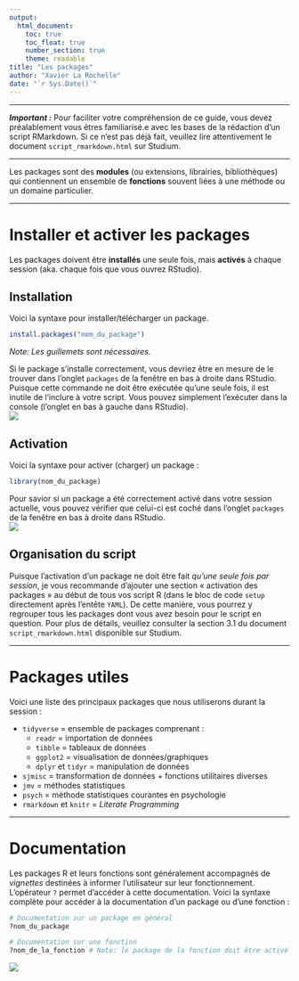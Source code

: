 ```yaml
---
output: 
  html_document:
    toc: true
    toc_float: true
    number_section: true
    theme: readable
title: "Les packages"
author: "Xavier La Rochelle"
date: "`r Sys.Date()`"
---
```


---

***Important :*** Pour faciliter votre compréhension de ce guide, vous devez préalablement vous êtres familiarisé.e avec les bases de la rédaction d'un script RMarkdown. Si ce n'est pas déjà fait, veuillez lire attentivement le document `script_rmarkdown.html` sur Studium.

---

Les packages sont des **modules** (ou extensions, librairies, bibliothèques) qui contiennent un ensemble de **fonctions** souvent liées à une méthode ou un domaine particulier.

---

# Installer et activer les packages
Les packages doivent être **installés** une seule fois, mais **activés** à chaque session (aka. chaque fois que vous ouvrez RStudio).

## Installation

Voici la syntaxe pour installer/télécharger un package. 
```r
install.packages("nom_du_package")
```
*Note: Les guillemets sont nécessaires.*

Si le package s'installe correctement, vous devriez être en mesure de le trouver dans l'onglet `packages` de la fenêtre en bas à droite dans RStudio. Puisque cette commande ne doit être exécutée qu'une seule fois, il est inutile de l'inclure à votre script. Vous pouvez simplement l'exécuter dans la console (l'onglet en bas à gauche dans RStudio).  
![](images/package1.png)  


## Activation
Voici la syntaxe pour activer (charger) un package : 
```r
library(nom_du_package)
```

Pour savior si un package a été correctement activé dans votre session actuelle, vous pouvez vérifier que celui-ci est coché dans l'onglet `packages` de la fenêtre en bas à droite dans RStudio.  
![](images/package2.png)  

## Organisation du script
Puisque l'activation d'un package ne doit être fait *qu'une seule fois par session*, je vous recommande d'ajouter une section « activation des packages » au début de tous vos script R (dans le bloc de code `setup` directement après l'entête `YAML`). De cette manière, vous pourrez y regrouper tous les packages dont vous avez besoin pour le script en question. Pour plus de détails, veuillez consulter la section 3.1 du document `script_rmarkdown.html` disponible sur Studium.

---

# Packages utiles

Voici une liste des principaux packages que nous utiliserons durant la session : 

- `tidyverse` = ensemble de packages comprenant :   
  - `readr` = importation de données  
  - `tibble` = tableaux de données  
  - `ggplot2` = visualisation de données/graphiques   
  - `dplyr` et `tidyr` = manipulation de données  
- `sjmisc` = transformation de données + fonctions utilitaires diverses  
- `jmv` = méthodes statistiques  
- `psych` = méthode statistiques courantes en psychologie  
- `rmarkdown` et `knitr` = *Literate Programming*

---

# Documentation  
Les packages R et leurs fonctions sont généralement accompagnés de *vignettes* destinées à informer l'utilisateur sur leur fonctionnement. L'opérateur `?` permet d'accéder à cette documentation. Voici la syntaxe complète pour accéder à la documentation d'un package ou d'une fonction : 
```r
# Documentation sur un package en général
?nom_du_package

# Documentation sur une fonction
?nom_de_la_fonction # Note: le package de la fonction doit être activé
```

![](images/package3.png)  
